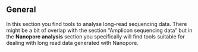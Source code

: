 ## General

In this section you find tools to analyse long-read sequencing data. There might be a bit of overlap with the section "Amplicon sequencing data" but in the **Nanopore analysis** section you specifically will find tools suitable for dealing with long read data generated with Nanopore. 